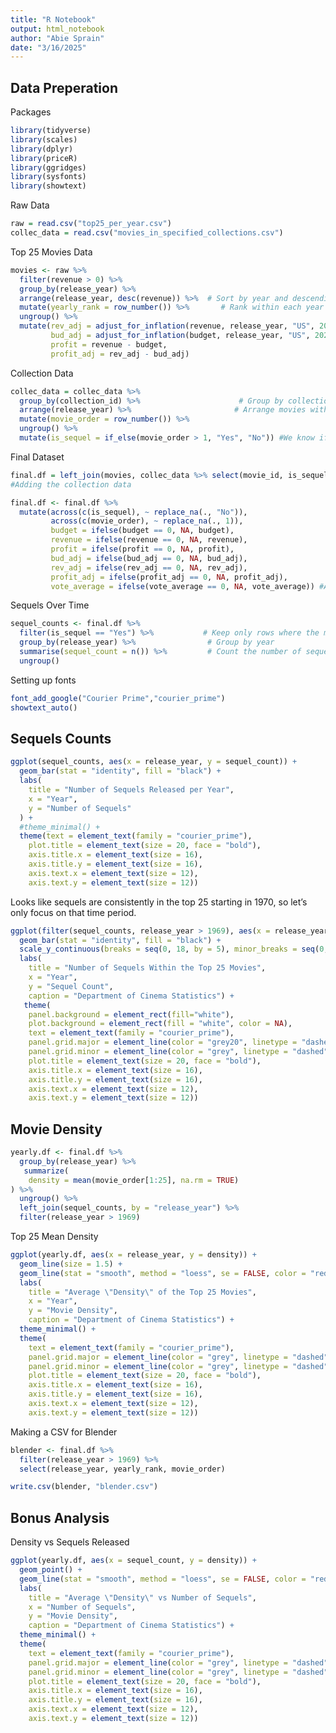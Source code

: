 ---
title: "R Notebook"
output: html_notebook
author: "Abie Sprain"
date: "3/16/2025"
---

## Data Preperation
Packages
```{r}
library(tidyverse)
library(scales)
library(dplyr)
library(priceR)
library(ggridges)
library(sysfonts)
library(showtext)
```

Raw Data
```{r}
raw = read.csv("top25_per_year.csv")
collec_data = read.csv("movies_in_specified_collections.csv")
```

Top 25 Movies Data
```{r}
movies <- raw %>% 
  filter(revenue > 0) %>% 
  group_by(release_year) %>%
  arrange(release_year, desc(revenue)) %>%  # Sort by year and descending box office revenue
  mutate(yearly_rank = row_number()) %>%       # Rank within each year
  ungroup() %>% 
  mutate(rev_adj = adjust_for_inflation(revenue, release_year, "US", 2023), # Adjusting for inflation
         bud_adj = adjust_for_inflation(budget, release_year, "US", 2023),
         profit = revenue - budget, 
         profit_adj = rev_adj - bud_adj)
```

Collection Data
```{r}
collec_data = collec_data %>% 
  group_by(collection_id) %>%                      # Group by collection (franchise)
  arrange(release_year) %>%                       # Arrange movies within each franchise by year
  mutate(movie_order = row_number()) %>% 
  ungroup() %>%
  mutate(is_sequel = if_else(movie_order > 1, "Yes", "No")) #We know if the movie is a sequel if it comes after the first movie in a collection
```

Final Dataset
```{r}
final.df = left_join(movies, collec_data %>% select(movie_id, is_sequel, movie_order), by = "movie_id")
#Adding the collection data

final.df <- final.df %>%
  mutate(across(c(is_sequel), ~ replace_na(., "No")),
         across(c(movie_order), ~ replace_na(., 1)),
         budget = ifelse(budget == 0, NA, budget),
         revenue = ifelse(revenue == 0, NA, revenue),
         profit = ifelse(profit == 0, NA, profit),
         bud_adj = ifelse(bud_adj == 0, NA, bud_adj),
         rev_adj = ifelse(rev_adj == 0, NA, rev_adj),
         profit_adj = ifelse(profit_adj == 0, NA, profit_adj),
         vote_average = ifelse(vote_average == 0, NA, vote_average)) #Adding NAs to clean up the data
```

Sequels Over Time
```{r}
sequel_counts <- final.df %>%
  filter(is_sequel == "Yes") %>%           # Keep only rows where the movie is a sequel
  group_by(release_year) %>%                # Group by year
  summarise(sequel_count = n()) %>%         # Count the number of sequels per year
  ungroup()

```

Setting up fonts
```{r}
font_add_google("Courier Prime","courier_prime")
showtext_auto()
```

## Sequels Counts
```{r}
ggplot(sequel_counts, aes(x = release_year, y = sequel_count)) +
  geom_bar(stat = "identity", fill = "black") +
  labs(
    title = "Number of Sequels Released per Year",
    x = "Year",
    y = "Number of Sequels"
  ) +
  #theme_minimal() +
  theme(text = element_text(family = "courier_prime"),
    plot.title = element_text(size = 20, face = "bold"),
    axis.title.x = element_text(size = 16), 
    axis.title.y = element_text(size = 16),  
    axis.text.x = element_text(size = 12),
    axis.text.y = element_text(size = 12))
```
Looks like sequels are consistently in the top 25 starting in 1970, so let's only focus on that time period.

```{r}
ggplot(filter(sequel_counts, release_year > 1969), aes(x = release_year, y = sequel_count)) +
  geom_bar(stat = "identity", fill = "black") +
  scale_y_continuous(breaks = seq(0, 18, by = 5), minor_breaks = seq(0, 18, by = 1)) +
  labs(
    title = "Number of Sequels Within the Top 25 Movies",
    x = "Year",
    y = "Sequel Count",
    caption = "Department of Cinema Statistics") +
   theme(
    panel.background = element_rect(fill="white"),
    plot.background = element_rect(fill = "white", color = NA),
    text = element_text(family = "courier_prime"),
    panel.grid.major = element_line(color = "grey20", linetype = "dashed"),
    panel.grid.minor = element_line(color = "grey", linetype = "dashed"),
    plot.title = element_text(size = 20, face = "bold"),
    axis.title.x = element_text(size = 16), 
    axis.title.y = element_text(size = 16),  
    axis.text.x = element_text(size = 12),
    axis.text.y = element_text(size = 12))
```


## Movie Density
```{r}
yearly.df <- final.df %>%
  group_by(release_year) %>%
   summarize(
    density = mean(movie_order[1:25], na.rm = TRUE)
) %>%
  ungroup() %>% 
  left_join(sequel_counts, by = "release_year") %>% 
  filter(release_year > 1969)

```

Top 25 Mean Density
```{r}
ggplot(yearly.df, aes(x = release_year, y = density)) + 
  geom_line(size = 1.5) +
  geom_line(stat = "smooth", method = "loess", se = FALSE, color = "red", alpha = 0.5, size =2) +
  labs(
    title = "Average \"Density\" of the Top 25 Movies",
    x = "Year",
    y = "Movie Density",
    caption = "Department of Cinema Statistics") +
  theme_minimal() +
  theme(
    text = element_text(family = "courier_prime"),
    panel.grid.major = element_line(color = "grey", linetype = "dashed"),
    panel.grid.minor = element_line(color = "grey", linetype = "dashed"),
    plot.title = element_text(size = 20, face = "bold"),
    axis.title.x = element_text(size = 16), 
    axis.title.y = element_text(size = 16),  
    axis.text.x = element_text(size = 12),
    axis.text.y = element_text(size = 12))

```

Making a CSV for Blender
```{r}
blender <- final.df %>% 
  filter(release_year > 1969) %>% 
  select(release_year, yearly_rank, movie_order)

write.csv(blender, "blender.csv")
```

## Bonus Analysis
Density vs Sequels Released
```{r}
ggplot(yearly.df, aes(x = sequel_count, y = density)) +
  geom_point() +
  geom_line(stat = "smooth", method = "loess", se = FALSE, color = "red", alpha = 0.5, size =2) +
  labs(
    title = "Average \"Density\" vs Number of Sequels",
    x = "Number of Sequels",
    y = "Movie Density",
    caption = "Department of Cinema Statistics") +  
  theme_minimal() +
  theme(
    text = element_text(family = "courier_prime"),
    panel.grid.major = element_line(color = "grey", linetype = "dashed"),
    panel.grid.minor = element_line(color = "grey", linetype = "dashed"),
    plot.title = element_text(size = 20, face = "bold"),
    axis.title.x = element_text(size = 16), 
    axis.title.y = element_text(size = 16),  
    axis.text.x = element_text(size = 12),
    axis.text.y = element_text(size = 12))
```



